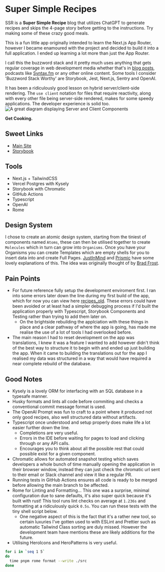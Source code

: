 
<Meta title="Documentation/Introduction" />

# Super Simple Recipes

SSR is a **Super Simple Recipe** blog that utilizes ChatGPT to generate recipes and skips the 4-page story before getting to the instructions. Try making some of these crazy good meals.

This is a fun little app originally intended to learn the Next.js App Router, however I became enamoured with the project and decided to build it into a full application. I ended up learning a lot more than just the App Router.

I call this the buzzword stack and it pretty much uses anything that gets regular coverage in web development media whether that's in [blog posts](https://medium.com/tag/technology), podcasts like [Syntax.fm](https://syntax.fm) or any other online content. Some tools I consider 'Buzzword Stack Worthy' are Storybook, Jest, Next.js, Sentry and OpenAI.

It has been a ridiculously good lesson on hybrid server/client-side rendering. The `use client` notation for files that require reactivity, along with every other file being server-side rendered, makes for some speedy applications. The developer experience is solid too.
![A great diagram displaying Server and Client Components](https://nextjs.org/_next/image?url=%2Fdocs%2Fdark%2Fthinking-in-server-components.png&w=3840&q=75)

**Get Cooking.**

## Sweet Links

- [Main Site]()
- [Storybook]()

## Tools

- Next.js + TailwindCSS
- Vercel Postgres with Kysely
- Storybook with Chromatic
- GitHub Actions
- Typescript
- OpenAI
- Rome

## Design System

I chose to create an atomic design system, starting from the tiniest of components named `Atoms`, these can then be utilised together to create `Molecules` which in turn can grow into `Organisms`. Once you have your Organisms you can create Templates which are empty shells for you to insert data into and create Full Pages. [JustInMind](https://www.justinmind.com/blog/atomic-design/) and [Prismic](https://prismic.io/blog/atomic-design-system-example-tutorial#what) have some lovely explanations of this. The idea was originally thought of by [Brad Frost](https://bradfrost.com/blog/post/atomic-web-design/).

## Pain Points

- For future reference fully setup the development enviroment first. I ran into some errors later down the line during my first build of the app, which for now you can view here [recipes_old](https://github.com/mac-long/recipes-old). These errors could have been avoided or at least had a simpler debugging process if I'd built the application properly with Typescript, Storybook Components and Testing rather than trying to add them later on.
  - On the brightside rebuilding the applciation with these things in place and a clear pathway of where the app is going, has made me realise the use of a lot of tools I had overlooked before.
- The main reason I had to reset development on the app was translations, I knew it was a feature I wanted to add however didn't think of the best way to structure it to begin with and ended up just building the app. When it came to building the translations out for the app I realised my data was structured in a way that would have required a near complete rebuild of the database.

## Good Notes

- Kysely is a lovely ORM for interfacing with an SQL database in a typesafe manner.
- Husky formats and lints all code before commiting and checks a conventional commit message format is used.
- The OpenAI Prompt was fun to craft to a point where it produced not only good recipes, also well structured data without artifacts.
- Typescript once understood and setup properly does make life a lot easier further down the line.
  - Completions are very useful.
  - Errors in the IDE before waiting for pages to load and clicking through or any API calls.
  - Encourages you to think about all the possible rest that could possible exist for a given component.
- Chromatic allows for automated snapshot testing which saves developers a whole bunch of time manually opening the application in their browser window, instead they can just check the chromatic url sent to their email or Slack channel and view it like a regular PR.
- Running tests in GitHub Actions ensures all code is ready to be merged before allowing the main branch to be affected.
- Rome for Linting and Formatting... This one was a surprise, minimal configuration due to sane defaults, it's also super quick because it's built with rust! This tool runs lint checks on average at `1.236s` and formatting at a ridiculously quick `0.5s`. You can run these tests with the tiny shell script below.
  - One negative aspect of this is the fact that it's a rather new tool, so certain luxuries I've gotten used to with ESLint and Prettier such as automatic Tailwind Class sorting are duly missed. However the development team have mentions these are likely additions for the future.
- Utilising HeroIcons and HeroPatterns is very useful.

``` zsh
for i in `seq 1 5`
do
  time pnpm rome format --write ./src
done
```